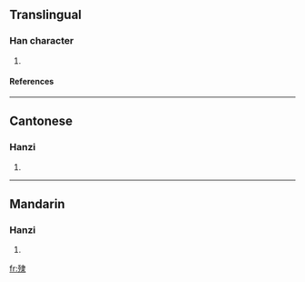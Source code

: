 ==Translingual==
===Han character===
{{Han char|rn=78|rad=歹|as=08|sn=12|four=1523<sub>2</sub>|canj=一弓中水 (MNLE)}}
# {{defn|Han|sort=歹08}}
====References====
{{Han ref|kx=0581.200|dkj=16489|hdz=21390.160|uh=6B94|ud=27540|bh=D9DE|bd=55774}}

----
==Cantonese==
===Hanzi===
{{yue-hanzi|jyut=|y=sei3}}
# {{defn|Cantonese}}

----
==Mandarin==
===Hanzi===
{{cmn-hanzi|pin=[[yì]] ([[yi4]])|wg=i<sup>4</sup>}}
# {{defn|Mandarin}}

[[fr:殔]]